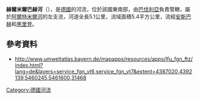 {{Onesource|time=2020-12-09T09:08:47+00:00}}
{{Coord|49.26888|N|10.44588|E|display=title}}

'''赫爾米爾巴赫河'''（{{lang-de|Höllmühlbach}}），是[[德國|德國]]的河流，位於該國東南部，由[[巴伐利亞|巴伐利亞]]負責管轄，屬於[[阿爾特米爾河|阿爾特米爾河]]的左支流，河道全長5.1公里，流域面積5.4平方公里，流經[[安斯巴赫|安斯巴赫]]和[[黑里登|黑里登]]。
==參考資料==
* http://www.umweltatlas.bayern.de/mapapps/resources/apps/lfu_fgn_ftz/index.html?lang=de&layers=service_fgn_vt6,service_fgn_vt7&extent=4387020,4392139,5460245,5461600,31468

{{Germany-geo-stub}}
[[Category:德國河流|Category:德國河流]]